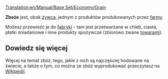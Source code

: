 [[Translation:en/Manual/Base Set/Economy/Grain]]

{{pl/Ładunek|name=Zboże
|image=Grain.png
|produced=[[pl/Manual/Base Set/Economy/Farma|Farma]]
|accepted=[[pl/Manual/Base Set/Economy/Fabryka|Fabryka]]
}}

'''Zboże''' jest, obok [[pl/Manual/Base Set/Economy/Żywiec|żywca]], jednym z produktów produkowanych przez [[pl/Manual/Base Set/Economy/Farma|farmy]]. 

Możesz przewieźć je do [[en/Manual/Base Set/Economy/Factory|fabryki]] - tam jest przetwarzane w chleb, ciasta, płatki śniadaniowe i inne produkty spożywcze (zbiorowo zwane [[pl/Manual/Base Set/Economy/Towary|towarami]]).

==Dowiedz się więcej==
Więcej na temat zbóż, tego, jakie z nich są najczęściej hodowane na świecie, a także o tym, co można ze zbóż wyprodukować przeczytasz na [https://pl.wikipedia.org/wiki/Zbo%C5%BCa Wikipedii].

{{pl/Navbox Ładunek}}